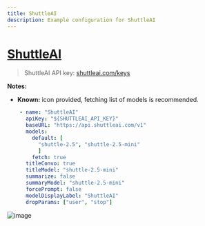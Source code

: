 ```yaml
---
title: ShuttleAI
description: Example configuration for ShuttleAI
---
```


# [ShuttleAI](https://shuttleai.com/)

> ShuttleAI API key: [shuttleai.com/keys](https://shuttleai.com/keys)

**Notes:**

- **Known:** icon provided, fetching list of models is recommended.

```yaml
    - name: "ShuttleAI"
      apiKey: "${SHUTTLEAI_API_KEY}"
      baseURL: "https://api.shuttleai.com/v1"
      models:
        default: [
          "shuttle-2.5", "shuttle-2.5-mini"
          ]
        fetch: true
      titleConvo: true
      titleModel: "shuttle-2.5-mini"
      summarize: false
      summaryModel: "shuttle-2.5-mini"
      forcePrompt: false
      modelDisplayLabel: "ShuttleAI"
      dropParams: ["user", "stop"]
```

![image](https://github.com/danny-avila/MyLinks/assets/32828263/a694e6d0-5663-4c89-92b5-887742dca876)
